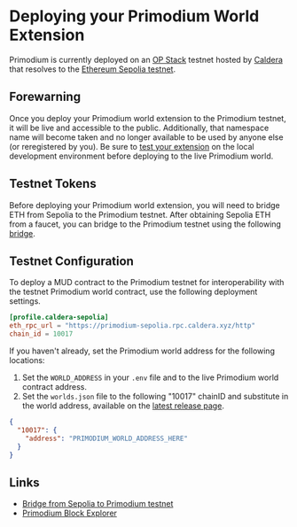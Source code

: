 # Deploying your Primodium World Extension

Primodium is currently deployed on an [OP Stack](https://docs.optimism.io/stack/getting-started) testnet hosted by [Caldera](https://www.caldera.xyz) that resolves to the [Ethereum Sepolia testnet](https://sepolia.dev/).

## Forewarning

Once you deploy your Primodium world extension to the Primodium testnet, it will be live and accessible to the public. Additionally, that namespace name will become taken and no longer available to be used by anyone else (or reregistered by you). Be sure to [test your extension](./testing.mdx) on the local development environment before deploying to the live Primodium world.

## Testnet Tokens

Before deploying your Primodium world extension, you will need to bridge ETH from Sepolia to the Primodium testnet. After obtaining Sepolia ETH from a faucet, you can bridge to the Primodium testnet using the following [bridge](https://primodium-sepolia.calderabridge.xyz/).

## Testnet Configuration

To deploy a MUD contract to the Primodium testnet for interoperability with the testnet Primodium world contract, use the following deployment settings.

```toml
[profile.caldera-sepolia]
eth_rpc_url = "https://primodium-sepolia.rpc.caldera.xyz/http"
chain_id = 10017
```

If you haven't already, set the Primodium world address for the following locations:

1. Set the `WORLD_ADDRESS` in your `.env` file and to the live Primodium world contract address.
1. Set the `worlds.json` file to the following "10017" chainID and substitute in the world address, available on the [latest release page](../latest.mdx).

```json copy
{
  "10017": {
    "address": "PRIMODIUM_WORLD_ADDRESS_HERE"
  }
}
```

## Links

- [Bridge from Sepolia to Primodium testnet](https://primodium-sepolia.calderabridge.xyz/)
- [Primodium Block Explorer](https://primodium-sepolia.explorer.caldera.xyz/)

